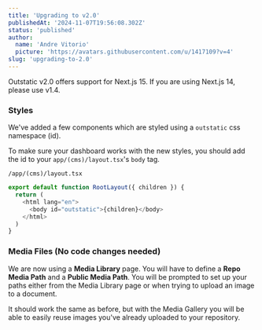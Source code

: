 ```yaml
---
title: 'Upgrading to v2.0'
publishedAt: '2024-11-07T19:56:08.302Z'
status: 'published'
author:
  name: 'Andre Vitorio'
  picture: 'https://avatars.githubusercontent.com/u/1417109?v=4'
slug: 'upgrading-to-2.0'
---
```


Outstatic v2.0 offers support for Next.js 15. If you are using Next.js 14, please use v1.4.

### Styles

We've added a few components which are styled using a `outstatic` css namespace (id).

To make sure your dashboard works with the new styles, you should add the id to your `app/(cms)/layout.tsx`'s `body` tag.

`/app/(cms)/layout.tsx`

```javascript
export default function RootLayout({ children }) {
  return (
    <html lang="en">
      <body id="outstatic">{children}</body>
    </html>
  )
}
```

### Media Files (No code changes needed)

We are now using a **Media Library** page. You will have to define a **Repo Media Path** and a **Public Media Path**. You will be prompted to set up your paths either from the Media Library page or when trying to upload an image to a document.

It should work the same as before, but with the Media Gallery you will be able to easily reuse images you've already uploaded to your repository.
